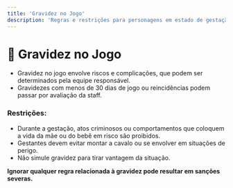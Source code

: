 ```yaml
---
title: 'Gravidez no Jogo'
description: 'Regras e restrições para personagens em estado de gestação'
---
```


# 👶 Gravidez no Jogo

- Gravidez no jogo envolve riscos e complicações, que podem ser determinados pela equipe responsável.
- Gravidezes com menos de 30 dias de jogo ou reincidências podem passar por avaliação da staff.

### Restrições:
- Durante a gestação, atos criminosos ou comportamentos que coloquem a vida da mãe ou do bebê em risco são proibidos.
- Gestantes devem evitar montar a cavalo ou se envolver em situações de perigo.
- Não simule gravidez para tirar vantagem da situação.

**Ignorar qualquer regra relacionada à gravidez pode resultar em sanções severas.**